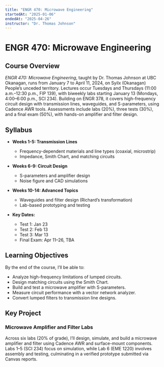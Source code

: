 ```yaml
---
title: "ENGR 470: Microwave Engineering"
startedAt: "2025-01-06"
endedAt: "2025-04-26"
instructor: "Dr. Thomas Johnson"
---
```

# ENGR 470: Microwave Engineering

## Course Overview

*ENGR 470: Microwave Engineering*, taught by Dr. Thomas Johnson at UBC Okanagan, runs from January 7 to April 11, 2024, on Syilx (Okanagan) People’s unceded territory. Lectures occur Tuesdays and Thursdays (11:00 a.m.–12:30 p.m., FIP 139), with biweekly labs starting January 13 (Mondays, 4:00–6:00 p.m., SCI 234). Building on ENGR 378, it covers high-frequency circuit design with transmission lines, waveguides, and S-parameters, using Cadence AWR tools. Assessments include labs (20%), three tests (30%), and a final exam (50%), with hands-on amplifier and filter design.

## Syllabus

- **Weeks 1-5: Transmission Lines**  
  - Frequency-dependent materials and line types (coaxial, microstrip)  
  - Impedance, Smith Chart, and matching circuits  

- **Weeks 6-9: Circuit Design**  
  - S-parameters and amplifier design  
  - Noise figure and CAD simulations  

- **Weeks 10-14: Advanced Topics**  
  - Waveguides and filter design (Richard’s transformation)  
  - Lab-based prototyping and testing  

- **Key Dates:**  
  - Test 1: Jan 23  
  - Test 2: Feb 13  
  - Test 3: Mar 13  
  - Final Exam: Apr 11–26, TBA  

## Learning Objectives

By the end of the course, I’ll be able to:  
- Analyze high-frequency limitations of lumped circuits.  
- Design matching circuits using the Smith Chart.  
- Build and test a microwave amplifier with S-parameters.  
- Measure circuit performance with a vector network analyzer.  
- Convert lumped filters to transmission line designs.  

## Key Project

### Microwave Amplifier and Filter Labs  
Across six labs (20% of grade), I’ll design, simulate, and build a microwave amplifier and filter using Cadence AWR and surface-mount components. Labs 1–5 (SCI 234) focus on simulation, while Lab 6 (EME 1220) involves assembly and testing, culminating in a verified prototype submitted via Canvas reports.